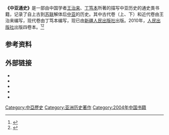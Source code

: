 {{multiple issues|
{{copyedit|time=2013-10-27T02:17:49+00:00}}
{{dead end|time=2013-10-27T02:17:49+00:00}}
{{orphan|time=2013-10-27T02:17:49+00:00}}
}}
'''《中亚通史》'''是一部由中国学者[[王治来|王治来]]、[[丁笃本|丁笃本]]所著的描写中亚历史的通史类书籍，记录了自上古到[[苏联|苏联]]解体后[[中亚|中亚]]的历史。其中古代卷（上、下）和近代卷由王治来编写，现代卷由丁笃本编写，现已由[[新疆人民出版社|新疆人民出版社]]出版。2010年，[[人民出版社|人民出版社]]出版四卷本。<ref>{{Cite web|title=故宫接受《丝路山水地图》捐赠的鉴定依据|url=http://www.sohu.com/a/222909233_523187|work=www.sohu.com|accessdate=2019-02-25|archive-date=2019-02-25|archive-url=https://web.archive.org/web/20190225162250/http://www.sohu.com/a/222909233_523187|dead-url=no}}</ref><ref>{{Cite web|title=这个词是西方首创，但可以用来为中国全球战略发声_丝绸之路|url=http://www.sohu.com/a/293975550_115479|work=www.sohu.com|accessdate=2019-02-25|archive-date=2019-02-25|archive-url=https://web.archive.org/web/20190225162254/http://www.sohu.com/a/293975550_115479|dead-url=no}}</ref>

== 参考资料 ==
{{reflist}}

== 外部链接 ==
*{{豆瓣|1688158|中亚通史·古代卷·上|book}}
*{{豆瓣|1688159|中亚通史·古代卷·下|book}}
*{{豆瓣|1510253|中亚通史·近代卷|book}}
*{{豆瓣|1688160|中亚通史·现代卷|book}}
*{{豆瓣|5297696|中亚通史·四卷本|book}}

{{Authority control}}
[[Category:中亞歷史|Category:中亞歷史]]
[[Category:亚洲历史著作|Category:亚洲历史著作]]
[[Category:2004年中国书籍|Category:2004年中国书籍]]